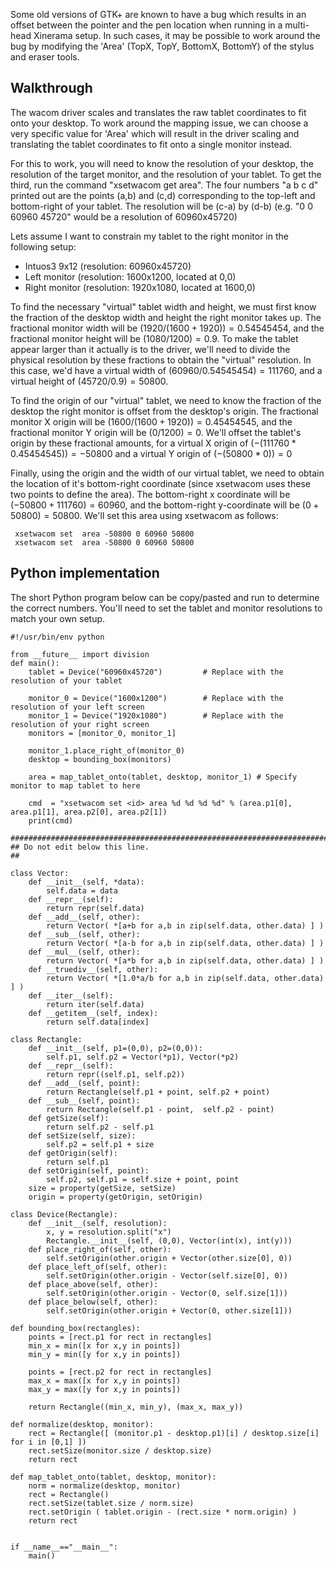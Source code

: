 Some old versions of GTK+ are known to have a bug which results in an offset between the pointer and the pen location when running in a multi-head Xinerama setup. In such cases, it may be possible to work around the bug by modifying the 'Area' (TopX, TopY, BottomX, BottomY) of the stylus and eraser tools.

== Walkthrough ==
The wacom driver scales and translates the raw tablet coordinates to fit onto your desktop. To work around the mapping issue, we can choose a very specific value for 'Area' which will result in the driver scaling and translating the tablet coordinates to fit onto a single monitor instead.

For this to work, you will need to know the resolution of your desktop, the resolution of the target monitor, and the resolution of your tablet. To get the third, run the command "xsetwacom get <id> area". The four numbers "a b c d" printed out are the points (a,b) and (c,d) corresponding to the top-left and bottom-right of your tablet. The resolution will be (c-a) by (d-b) (e.g. "0 0 60960 45720" would be a resolution of 60960x45720)

Lets assume I want to constrain my tablet to the right monitor in the following setup:
* Intuos3 9x12 (resolution: 60960x45720)
* Left monitor (resolution: 1600x1200, located at 0,0)
* Right monitor (resolution: 1920x1080, located at 1600,0)

To find the necessary "virtual" tablet width and height, we must first know the fraction of the desktop width and height the right monitor takes up. The fractional monitor width will be <math>(1920/(1600+1920)) = 0.54545454</math>, and the fractional monitor height will be <math>(1080/1200) = 0.9</math>. To make the tablet appear larger than it actually is to the driver, we'll need to divide the physical resolution by these fractions to obtain the "virtual" resolution. In this case, we'd have a virtual width of <math>(60960 / 0.54545454) = 111760</math>, and a virtual height of <math>(45720 / 0.9) = 50800</math>.

To find the origin of our "virtual" tablet, we need to know the fraction of the desktop the right monitor is offset from the desktop's origin. The fractional monitor X origin will be <math>(1600/(1600+1920)) = 0.45454545</math>, and the fractional monitor Y origin will be <math>(0 / 1200) = 0</math>. We'll offset the tablet's origin by these fractional amounts, for a virtual X origin of <math>(-(111760 * 0.45454545)) = -50800</math> and a virtual Y origin of <math>(-(50800*0)) = 0</math>

Finally, using the origin and the width of our virtual tablet, we need to obtain the location of it's bottom-right coordinate (since xsetwacom uses these two points to define the area). The bottom-right x coordinate will be <math>(-50800 + 111760) = 60960</math>, and the bottom-right y-coordinate will be <math>(0 + 50800) = 50800</math>. We'll set this area using xsetwacom as follows:

  xsetwacom set <stylus id> area -50800 0 60960 50800
  xsetwacom set <eraser id> area -50800 0 60960 50800


== Python implementation ==
The short Python program below can be copy/pasted and run to determine the correct numbers. You'll need to set the tablet and monitor resolutions to match your own setup.

<pre>
#!/usr/bin/env python

from __future__ import division
def main():
    tablet = Device("60960x45720")         # Replace with the resolution of your tablet

    monitor_0 = Device("1600x1200")        # Replace with the resolution of your left screen
    monitor_1 = Device("1920x1080")        # Replace with the resolution of your right screen
    monitors = [monitor_0, monitor_1]

    monitor_1.place_right_of(monitor_0)
    desktop = bounding_box(monitors)

    area = map_tablet_onto(tablet, desktop, monitor_1) # Specify monitor to map tablet to here

    cmd  = "xsetwacom set <id> area %d %d %d %d" % (area.p1[0], area.p1[1], area.p2[0], area.p2[1])
    print(cmd)

#######################################################################
## Do not edit below this line.
##

class Vector:
    def __init__(self, *data):
        self.data = data
    def __repr__(self):
        return repr(self.data) 
    def __add__(self, other):
        return Vector( *[a+b for a,b in zip(self.data, other.data) ] )  
    def __sub__(self, other):
        return Vector( *[a-b for a,b in zip(self.data, other.data) ] )
    def __mul__(self, other):
        return Vector( *[a*b for a,b in zip(self.data, other.data) ] )
    def __truediv__(self, other):
        return Vector( *[1.0*a/b for a,b in zip(self.data, other.data) ] )
    def __iter__(self):
        return iter(self.data)
    def __getitem__(self, index):
        return self.data[index]

class Rectangle:
    def __init__(self, p1=(0,0), p2=(0,0)):
        self.p1, self.p2 = Vector(*p1), Vector(*p2)
    def __repr__(self):
        return repr((self.p1, self.p2))
    def __add__(self, point):
        return Rectangle(self.p1 + point, self.p2 + point)
    def __sub__(self, point):
        return Rectangle(self.p1 - point,  self.p2 - point)
    def getSize(self):
        return self.p2 - self.p1
    def setSize(self, size):
        self.p2 = self.p1 + size
    def getOrigin(self):
        return self.p1
    def setOrigin(self, point):
        self.p2, self.p1 = self.size + point, point
    size = property(getSize, setSize)
    origin = property(getOrigin, setOrigin)

class Device(Rectangle):
    def __init__(self, resolution):
        x, y = resolution.split("x")
        Rectangle.__init__(self, (0,0), Vector(int(x), int(y)))
    def place_right_of(self, other):
        self.setOrigin(other.origin + Vector(other.size[0], 0))
    def place_left_of(self, other):
        self.setOrigin(other.origin - Vector(self.size[0], 0))
    def place_above(self, other):
        self.setOrigin(other.origin - Vector(0, self.size[1]))
    def place_below(self, other):
        self.setOrigin(other.origin + Vector(0, other.size[1]))

def bounding_box(rectangles):
    points = [rect.p1 for rect in rectangles]
    min_x = min([x for x,y in points])
    min_y = min([y for x,y in points])

    points = [rect.p2 for rect in rectangles]
    max_x = max([x for x,y in points])
    max_y = max([y for x,y in points])

    return Rectangle((min_x, min_y), (max_x, max_y))

def normalize(desktop, monitor):
    rect = Rectangle([ (monitor.p1 - desktop.p1)[i] / desktop.size[i] for i in [0,1] ])
    rect.setSize(monitor.size / desktop.size)
    return rect

def map_tablet_onto(tablet, desktop, monitor):
    norm = normalize(desktop, monitor)
    rect = Rectangle()
    rect.setSize(tablet.size / norm.size)
    rect.setOrigin ( tablet.origin - (rect.size * norm.origin) )
    return rect


if __name__=="__main__":
    main()
</pre>